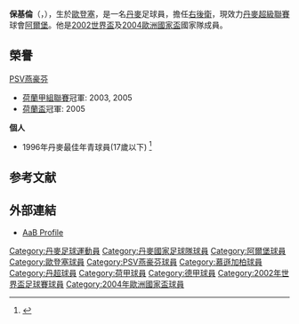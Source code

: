 {{Infobox Football biography 2
| playername          = 保基倫<br>''Kasper Bøgelund''
| image               = [[File:Kasper_Bøgelund_20110831.jpg|240px]]
| dateofbirth         = {{birth date and age|1980|10|8}}
| cityofbirth         = [[歐登塞|歐登塞]]
| countryofbirth      = {{DEN}}
| height              = {{height|m=1.80}}
| position            = [[右後衛|右後衛]]
| currentclub         = {{flagicon|DEN}}[[阿爾堡足球會|阿爾堡]]
| clubnumber          = 16
| youthyears1         =  |youthclubs1 = [[欧登塞足球俱乐部|歐登塞]]
| youthyears2         = 1998–2000 |youthclubs2 = [[PSV燕豪芬|PSV燕豪芬]]
| years1              = 2000–2005 |clubs1 = {{flagicon|NED}}[[PSV燕豪芬|PSV燕豪芬]]     |caps1 = 78  |goals1 = 0
| years2              = 2005–2008 |clubs2 = {{flagicon|GER}}[[门兴格拉德巴赫足球俱乐部|慕遜加柏
]]      |caps2 = 44 |goals2 = 2
| years3              = 2008– |clubs3 = {{flagicon|DEN}}[[阿爾堡足球會|阿爾堡]] |caps3 = 52   |goals3 = 0
| nationalyears1      = 1998      |nationalteam1 = 丹麥U19 | nationalcaps1 =11 |nationalgoals1 = 2
| nationalyears2      = 2000–01 |nationalteam2 = [[丹麥21歲以下國家足球隊|丹麥U21]] | nationalcaps2 = 8 |nationalgoals2 = 1
| nationalyears3      = 2002–08     |nationalteam3 = {{fb|DEN}}              |nationalcaps3 = 17 |nationalgoals3 = 0
| pcupdate            = 2010年5月9日
| ntupdate            = 2010年6月24日
}}
'''保基倫'''（'''{{lang-da|Kasper Bøgelund Nielsen }}'''，{{bd|1980年|10月8日|}}），生於[[歐登塞|歐登塞]]，是一名[[丹麥|丹麥]]足球員，擔任[[後衛_(足球)|右後衛]]，現效力[[丹麥足球超級聯賽|丹麥超級聯賽]]球會[[阿爾堡足球會|阿爾堡]]。他是[[2002年世界盃足球賽|2002世界盃]]及[[2004年歐洲足球錦標賽|2004歐洲國家盃]]國家隊成員。

==榮譽==
;[[PSV燕豪芬|PSV燕豪芬]]
*[[荷兰足球甲级联赛|荷蘭甲組聯賽]]冠軍: 2003, 2005 
*[[荷蘭盃|荷蘭盃]]冠軍: 2005

'''個人'''
* 1996年丹麥最佳年青球員(17歲以下) <ref>{{Cite web |url=http://www.dbu.dk/page.aspx?id=318 |title=DBU 丹麥足協 年度最佳年青球員 |accessdate=2010-07-26 |archive-date=2018-12-12 |archive-url=https://web.archive.org/web/20181212144542/https://www.dbu.dk/page.aspx?id=318 |dead-url=no }}</ref>

== 参考文献 ==
{{reflist}}

== 外部連結 ==
*[https://web.archive.org/web/20100917080123/http://aabsport.dk/ED6266BE-9314-4D66-8A96-B9659AA504DE.W5Doc?id=3aaba97e-031a-4e41-9eb9-e2bcedaddb94 AaB Profile]

{{2002年世界盃足球賽丹麥參賽名單}}
{{2004年歐洲足球錦標賽丹麥參賽名單}}

{{DEFAULTSORT:Bøgeland, Kasper}}
[[Category:丹麥足球運動員|Category:丹麥足球運動員]]
[[Category:丹麥國家足球隊球員|Category:丹麥國家足球隊球員]]
[[Category:阿爾堡球員|Category:阿爾堡球員]]
[[Category:歐登塞球員|Category:歐登塞球員]]
[[Category:PSV燕豪芬球員|Category:PSV燕豪芬球員]]
[[Category:慕遜加柏球員|Category:慕遜加柏球員]]
[[Category:丹超球員|Category:丹超球員]]
[[Category:荷甲球員|Category:荷甲球員]]
[[Category:德甲球員|Category:德甲球員]]
[[Category:2002年世界盃足球賽球員|Category:2002年世界盃足球賽球員]]
[[Category:2004年歐洲國家盃球員|Category:2004年歐洲國家盃球員]]